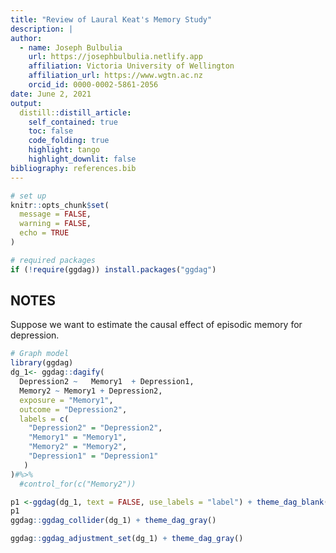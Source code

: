```yaml
---
title: "Review of Laural Keat's Memory Study"
description: |
author:
  - name: Joseph Bulbulia
    url: https://josephbulbulia.netlify.app
    affiliation: Victoria University of Wellington
    affiliation_url: https://www.wgtn.ac.nz
    orcid_id: 0000-0002-5861-2056
date: June 2, 2021
output:
  distill::distill_article:
    self_contained: true
    toc: false
    code_folding: true
    highlight: tango
    highlight_downlit: false
bibliography: references.bib
---
```


```r
# set up
knitr::opts_chunk$set(
  message = FALSE,
  warning = FALSE,
  echo = TRUE
)
```

```r
# required packages
if (!require(ggdag)) install.packages("ggdag")
```

## NOTES

Suppose we want to estimate the causal effect of episodic memory for depression. 

```r
# Graph model
library(ggdag)
dg_1<- ggdag::dagify(
  Depression2 ~   Memory1  + Depression1, 
  Memory2 ~ Memory1 + Depression2,
  exposure = "Memory1",
  outcome = "Depression2",
  labels = c(
    "Depression2" = "Depression2",
    "Memory1" = "Memory1",
    "Memory2" = "Memory2",
    "Depression1" = "Depression1"
   )
)#%>%
  #control_for(c("Memory2"))

p1 <-ggdag(dg_1, text = FALSE, use_labels = "label") + theme_dag_blank() + labs(title = "Proposed Causal Model for Externalising")
p1
ggdag::ggdag_collider(dg_1) + theme_dag_gray()

ggdag::ggdag_adjustment_set(dg_1) + theme_dag_gray()

```
